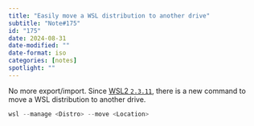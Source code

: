 ```yaml
---
title: "Easily move a WSL distribution to another drive"
subtitle: "Note#175"
id: "175"
date: 2024-08-31
date-modified: ""
date-format: iso
categories: [notes]
spotlight: ""
---
```

No more export/import. Since [WSL2 `2.3.11`](https://github.com/microsoft/WSL/releases/tag/2.3.11), there is a new command to move a WSL distribution to another drive.

```powershell
wsl --manage <Distro> --move <Location>
```
